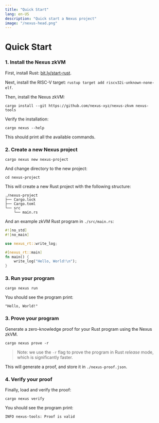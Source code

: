 ```yaml
---
title: "Quick Start"
lang: en-US
description: "Quick start a Nexus project"
image: "/nexus-head.png"
---
```




# Quick Start

<Steps>

### 1. Install the Nexus zkVM

First, install Rust: [bit.ly/start-rust](https://bit.ly/start-rust).

Next, install the RISC-V target: `rustup target add riscv32i-unknown-none-elf`.

Then, install the Nexus zkVM:

```shell
cargo install --git https://github.com/nexus-xyz/nexus-zkvm nexus-tools
```

Verify the installation:

```shell
cargo nexus --help
```

This should print all the available commands.

### 2. Create a new Nexus project

```shell
cargo nexus new nexus-project
```

And change directory to the new project:

```shell
cd nexus-project
```

This will create a new Rust project with the following structure:

```shell
./nexus-project
├── Cargo.lock
├── Cargo.toml
└── src
    └── main.rs
```

And an example zkVM Rust program in `./src/main.rs`:

```rust
#![no_std]
#![no_main]

use nexus_rt::write_log;

#[nexus_rt::main]
fn main() {
    write_log("Hello, World!\n");
}
```

### 3. Run your program

```shell
cargo nexus run
```

You should see the program print:

```shell
"Hello, World!"
```

### 3. Prove your program

Generate a zero-knowledge proof for your Rust program using the Nexus zkVM.

```shell
cargo nexus prove -r
```

> Note: we use the `-r` flag to prove the program in Rust *release* mode, which is significantly faster.

This will generate a proof, and store it in `./nexus-proof.json`.

### 4. Verify your proof

Finally, load and verify the proof:

```shell
cargo nexus verify
```

You should see the program print:

```shell
INFO nexus-tools: Proof is valid
```

</Steps>

